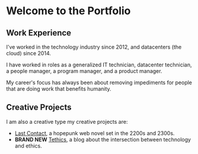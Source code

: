# Welcome to the Portfolio

## Work Experience

I've worked in the technology industry since 2012, and datacenters (the cloud) since 2014.

I have worked in roles as a generalized IT technician, datacenter technician, a people manager, a program manager, and a product manager.

My career's focus has always been about removing impediments for people that are doing work that benefits humanity.

## Creative Projects

I am also a creative type my creative projects are:

* [Last Contact](https://lastcontact.space), a hopepunk web novel set in the 2200s and 2300s.
* **BRAND NEW** [Tethics](https://tethics.blog), a blog about the intersection between technology and ethics.

